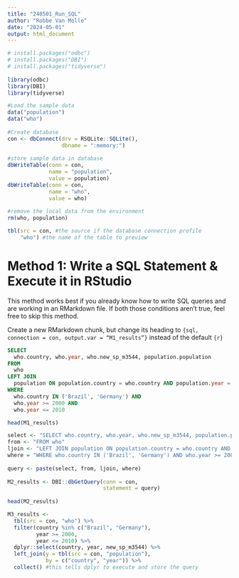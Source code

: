 ```yaml
---
title: "240501_Run_SQL"
author: "Robbe Van Molle"
date: "2024-05-01"
output: html_document
---
```


```r
# install.packages("odbc")
# install.packages("DBI")
# install.packages("tidyverse")
 
library(odbc)
library(DBI)
library(tidyverse)
```

```r
#Load the sample data
data("population")
data("who")
 
#Create database
con <- dbConnect(drv = RSQLite::SQLite(),
                 dbname = ":memory:")
 
#store sample data in database
dbWriteTable(conn = con, 
             name = "population",
             value = population)
dbWriteTable(conn = con, 
             name = "who",
             value = who)
 
#remove the local data from the environment
rm(who, population)
```

```r
tbl(src = con, #the source if the database connection profile
    "who") #the name of the table to preview
```

# Method 1: Write a SQL Statement & Execute it in RStudio
This method works best if you already know how to write SQL queries and are working in an RMarkdown file. If both those conditions aren’t true, feel free to skip this method.

Create a new RMarkdown chunk, but change its heading to `{sql, connection = con, output.var = “M1_results”}` instead of the default `{r}`


```sql
SELECT 
  who.country, who.year, who.new_sp_m3544, population.population
FROM 
  who
LEFT JOIN
  population ON population.country = who.country AND population.year = who.year
WHERE
  who.country IN ('Brazil', 'Germany') AND
  who.year >= 2000 AND
  who.year <= 2010
```

```r
head(M1_results)
```

```r
select <- "SELECT who.country, who.year, who.new_sp_m3544, population.population"
from <- "FROM who"
ljoin <- "LEFT JOIN population ON population.country = who.country AND population.year = who.year"
where = "WHERE who.country IN ('Brazil', 'Germany') AND who.year >= 2000 AND who.year <= 2010"
 
query <- paste(select, from, ljoin, where)
 
M2_results <- DBI::dbGetQuery(conn = con,
                              statement = query)
 
head(M2_results)
```

```r
M3_results <- 
  tbl(src = con, "who") %>% 
  filter(country %in% c("Brazil", "Germany"),
         year >= 2000,
         year <= 2010) %>% 
  dplyr::select(country, year, new_sp_m3544) %>% 
  left_join(y = tbl(src = con, "population"),
            by = c("country", "year")) %>% 
  collect() #this tells dplyr to execute and store the query
```


